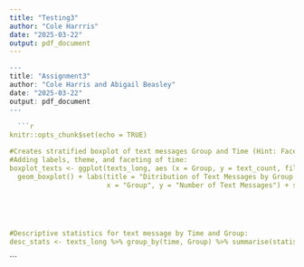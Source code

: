 ```yaml
---
title: "Testing3"
author: "Cole Harrris"
date: "2025-03-22"
output: pdf_document
---
```


```r

---
title: "Assignment3"
author: "Cole Harris and Abigail Beasley"
date: "2025-03-22"
output: pdf_document
---
  
  ```r
knitr::opts_chunk$set(echo = TRUE)

#Creates stratified boxplot of text messages Group and Time (Hint: Faceted box plot)
#Adding labels, theme, and faceting of time:
boxplot_texts <- ggplot(texts_long, aes (x = Group, y = text_count, fill = Group)) + 
  geom_boxplot() + labs(title = "Ditribution of Text Messages by Group and Time",
                        x = "Group", y = "Number of Text Messages") + scale_x_discrete(labels = 
                                                                                         c('1' = 'Group', '2' = 'Group 2')) + theme_minimal() + facet_wrap(~time)




#Descriptive statistics for text message by Time and Group:
desc_stats <- texts_long %>% group_by(time, Group) %>% summarise(statistics = list(round(stat.desc(text_count, basic = TRUE, norm = FALSE), 2)))

```






```
